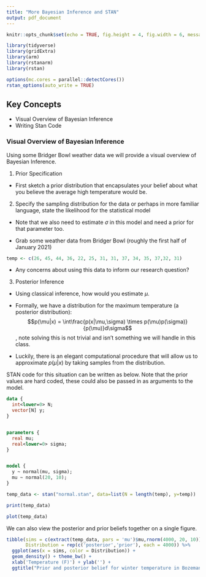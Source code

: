 ```yaml
---
title: "More Bayesian Inference and STAN"
output: pdf_document
---
```


\renewcommand{\vec}[1]{\mathbf{#1}}

```r
knitr::opts_chunk$set(echo = TRUE, fig.height = 4, fig.width = 6, messages = F, warnings = F)

library(tidyverse) 
library(gridExtra)
library(arm)
library(rstanarm)
library(rstan)

options(mc.cores = parallel::detectCores())
rstan_options(auto_write = TRUE)
```


## Key Concepts

- Visual Overview of Bayesian Inference
- Writing Stan Code

\vfill

### Visual Overview of Bayesian Inference

Using some Bridger Bowl weather data we will provide a visual overview of Bayesian Inference. 

1. Prior Specification

\vfill
- First sketch a prior distribution that encapsulates your belief about what you believe the average high temperature would be. 

\vfill


\vfill

\newpage


\vfill

2. Specify the sampling distribution for the data or perhaps in more familiar language, state the likelihood for the statistical model

\vfill



\vfill

\vfill

- Note that we also need to estimate $\sigma$ in this model and need a prior for that parameter too.

\vfill

- Grab some weather data from Bridger Bowl (roughly the first half of January 2021)
```r
temp <- c(26, 45, 44, 36, 22, 25, 31, 31, 37, 34, 35, 37,32, 31)
```

\vfill

- Any concerns about using this data to inform our research question?

\vfill

\newpage

3. Posterior Inference 

\vfill

- Using classical inference, how would you estimate $\mu$.

\vfill

\vfill


\vfill

- Formally, we have a distribution for the maximum temperature (a posterior distribution):
$$p(\mu|x) = \int\frac{p(x|\mu,\sigma) \times p(\mu)p(\sigma)}{p(\mu)}d\sigma$$,
note solving this is not trivial and isn't something we will handle in this class.

\vfill

- Luckily, there is an elegant computational procedure that will allow us to approximate $p(\mu|x)$ by taking samples from the distribution. 

\vfill

\newpage

STAN code for this situation can be written as below. Note that the prior values are hard coded, these could also be passed in as arguments to the model. 

\vfill

```stan
data {
  int<lower=0> N;
  vector[N] y;
}


parameters {
  real mu;
  real<lower=0> sigma;
}


model {
  y ~ normal(mu, sigma);
  mu ~ normal(20, 10);
}

```

\vfill

```r
temp_data <- stan("normal.stan", data=list(N = length(temp), y=temp))
```

\vfill

```r
print(temp_data)
```

\newpage

```r
plot(temp_data)
```
\vfill

\newpage

We can also view the posterior and prior beliefs together on a single figure.
```r
tibble(sims = c(extract(temp_data, pars = 'mu')$mu,rnorm(4000, 20, 10)), 
       Distribution = rep(c('posterior','prior'), each = 4000)) %>% 
  ggplot(aes(x = sims, color = Distribution)) + 
  geom_density() + theme_bw() + 
  xlab('Temperature (F)') + ylab('') + 
  ggtitle("Prior and posterior belief for winter temperature in Bozeman")
```



